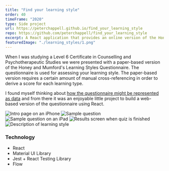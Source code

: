 ```yaml
---
title: "Find your learning style"
order: 40
timeFrame: "2020"
type: Side project
url: https://peterchappell.github.io/find_your_learning_style
repo: https://github.com/peterchappell/find_your_learning_style
excerpt: A React application that provides an online version of the Honey and Mumford's Learning Styles Questionnaire.
featuredImage: "./learning_styles/1.png"
---
```


When I was studying a Level 6 Certificate in Counselling and Psychotherapeutic Studies we were presented with
a paper-based version of the Honey and Mumford's Learning Styles Questionnaire. The questionnaire is used for
assessing your learning style. The paper-based version requires a certain amount of manual cross-referencing
in order to derive a score for each learning type. 

I found myself thinking about 
[how the questionnaire might be represented as data](https://github.com/peterchappell/find_your_learning_style/tree/master/src/data) 
and from there it was an enjoyable little project to build a web-based version of the questionnaire using React.

<ProjectLink url="https://peterchappell.github.io/find_your_learning_style" />

<Gallery>

![Intro page on an iPhone](./learning_styles/1.png)
![Sample question](./learning_styles/2.png)
![Sample question on an iPad](./learning_styles/3.png)
![Results screen when quiz is finished](./learning_styles/4.png)
![Description of learning style](./learning_styles/5.png)

</Gallery>

### Technology

- React
- Material UI Library
- Jest + React Testing Library
- Flow